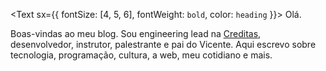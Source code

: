 <Text sx={{ fontSize: [4, 5, 6], fontWeight: `bold`, color: `heading` }}>
  Olá.
</Text>

Boas-vindas ao meu blog. Sou engineering lead na [Creditas](https://www.creditas.com), desenvolvedor, instrutor, palestrante e pai do Vicente. Aqui escrevo sobre tecnologia, programação, cultura, a web, meu cotidiano e mais.
